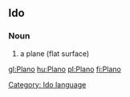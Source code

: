 ==Ido==
===Noun===
# a plane (flat surface)
[[Category: Ido language]]

[[gl:Plano]]
[[hu:Plano]]
[[pl:Plano]]
[[fi:Plano]]